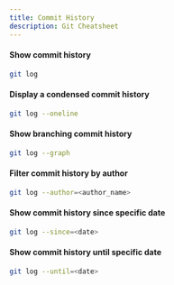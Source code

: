 ```yaml
---
title: Commit History
description: Git Cheatsheet
---
```



<RollButton />

#### Show commit history

```bash
git log
```

#### Display a condensed commit history

```bash
git log --oneline
```

#### Show branching commit history

```bash
git log --graph
```

#### Filter commit history by author

```bash
git log --author=<author_name>
```

#### Show commit history since specific date

```bash
git log --since=<date>
```

#### Show commit history until specific date

```bash
git log --until=<date>
```
